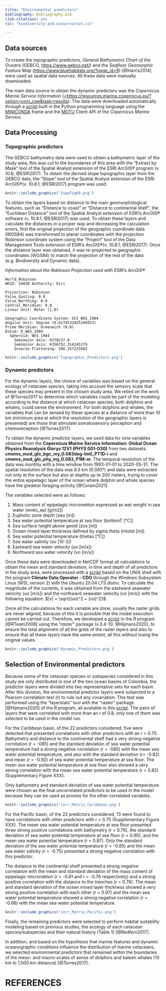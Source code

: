 ```yaml
---
title: "Environmental predictors"
bibliography: Bibliography.bib
link-citations: yes
csl: "biodiversity-and-conservation.csl"

---
```



## Data sources

To create the topographic predictors, *General Bathymetric Chart of the Oceans*  (GEBCO, [https://www.gebco.net/](https://www.gebco.net/)) and the *Seafloor Geomorphic Feature Map* ([https://www.bluehabitats.org/?page_id=9](https://www.bluehabitats.org/?page_id=9)) [@Harris2014] were used as spatial data sources. All these data were manually downloaded.

The main data source to obtain the dynamic predictors was the *Copernicus Marine Service Information* ([<https://resources.marine.copernicus.eu/?option=com_csw&task=results](https://resources.marine.copernicus.eu/?option=com_csw&task=results)). The data were downloaded automatically through a [script](https://github.com/ChrisBermudezR/Cetacean_Tourist_Vessel_Collision_Risk_Assessment/blob/main/03_Predictors/01_NetCDF/01_Predictors_Download.py) built in the Python programming language using the [MINICONDA](https://docs.conda.io/en/latest/miniconda.html) frame and the [MOTU](https://help.marine.copernicus.eu/en/articles/4796533-what-are-the-motu-apis#h_3d33beaafc) Client API of the *Copernicus Marine Service*. 



## Data Processing

### Topographic predictors

The GEBCO bathymetry data were used to obtain a bathymetric layer of the study area, this was cut to the boundaries of this area with the "Extract by Mask" tool of the Spatial Analyst extension of the ESRI ArcGIS® program (v. 10.6; @ESRI2017). To obtain the derived slope topographic layer from the GEBCO data, the "Slope" tool of the Spatial Analyst extension of the ESRI ArcGIS®(v. 10.8.1; @ESRI2017) program was used. 

```r
knitr::include_graphics('SuppFig09.png')
```

To obtain the layers based on distance to the main geomorphological features, such as "Distance to coast" or "Distance to continental shelf", the "Euclidean Distance" tool of the Spatial Analyst extension of ESRI's ArcGIS® software (v. 10.8.1; @ESRI2017) was used. To obtain these layers and calculate the distances in a proper way and decreasing the calculation errors, first the original projection of the geographic coordinate data (WGS84) was transformed to planar coordinates with the projection Robinson coordinate system using the "Project" tool of the Data Management Tools extension of ESRI's ArcGIS®(v. 10.8.1; @ESRI2017). Once the distance layer was obtained, it was re-projected to geographic coordinates (WGS84) to match the projection of the rest of the data (e.g. Biodiversity and Dynamic data).

*Information about the Robinson Projection used with ESRI's ArcGIS®*

```
World_Robinson
WKID: 54030 Authority: Esri

Projection: Robinson
False_Easting: 0.0
False_Northing: 0.0
Central_Meridian: 0.0
Linear Unit: Meter (1.0)

Geographic Coordinate System: GCS_WGS_1984
Angular Unit: Degree (0.0174532925199433)
Prime Meridian: Greenwich (0.0)
Datum: D_WGS_1984
  Spheroid: WGS_1984
    Semimajor Axis: 6378137.0
    Semiminor Axis: 6356752.314245179
    Inverse Flattening: 298.257223563

```
```r
knitr::include_graphics('Topographic_Predictors.png')
```




### Dynamic predictors

For the dynamic layers, the choice of variables was based on the general ecology of cetacean species, taking into account the sensory scale that these species may present in the chosen study area. We relied on the work of @Torres2017 to determine which variables could be part of the modeling according to the distance at which cetacean species, both dolphins and whales, could sense the environment. For both dolphins and whales, the variables that can be sensed by these species at a distance of more than 10 km (minimum area at which the resolution of the geographic layers is presented) are those that stimulate somatosensory perception and chemoreception [@Torres2017]. 

To obtain the dynamic predictor layers, we used data for nine variables obtained from the **Copernicus Marine Service Information: Global Ocean Physics Reanalysis Glorys 12V1 (PHYS 001-030)** from two datasets. **cmems_mod_glo_bgc_my_0.083deg-lmtl_PT1D-i** and **cmems_mod_glo_phy_my_0.083_P1M-m**. The temporal resolution of the data was monthly with a time window from 1993-01-01 to 2020-05-31. The spatial resolution of the data was 8.5 km (0.085°) and data were extracted not only at the surface but also at depths up to 200 meters, trying to cover the entire epipelagic layer of the ocean where dolphin and whale species have the greatest foraging activity [@Coram2021].

The variables selected were as follows:

1. Mass content of epipelagic micronekton expressed as wet weight in sea water (mnkc_epi [g/m2])
2. Euphotic zone depth (zeu [m])
3. Sea water potential temperature at sea floor (bottomT [°C])
4. Sea surface height above geoid (zos [m])
5. Ocean mixed layer thickness defined by sigma theta (mlotst [m])
6. Sea water potential temperature (thetao [°C])
7. Sea water salinity (so [10-3])
8. Eastward sea water velocity (uo [m/s])
9. Northward sea water velocity (vo [m/s])



Once these data were downloaded in NetCDF format all calculations to obtain the mean and standard deviation, in time and depth of all predictors in the study area, were processed with a [script](https://github.com/ChrisBermudezR/Cetacean_Tourist_Vessel_Collision_Risk_Assessment/blob/main/03_Predictors/01_NetCDF/02_NetCDF_Processing.sh) based on the UNIX shell with the program **Climate Data Operator - CDO** through the Windows Subsystem Linux  (WSL version 2) with the Ubuntu 20.04 LTS distro. To calculate the magnitude of the currents, it was obtained from the eastward seawater velocity (uo [m/s]) and the northward seawater velocity (vo [m/s]) with the following equation: $|v| = \sqrt{(uo)^2 + (vo)^2}$. 


Once all the calculations for each variable are done, usually the raster grids are never aligned, because of this it is possible that the model execution cannot be carried out. Therefore, we developed a [script](https://github.com/ChrisBermudezR/Cetacean_Tourist_Vessel_Collision_Risk_Assessment/blob/main/03_Predictors/01_Predictors_Alignment.R) in the R program [@RTeam2008] using the "*raster*" package (v.3.4-10; @Hijmans2020), to ensure the total alignment of all the grids of the raster layers and also to ensure that all these layers have the same extent, all this without losing the original values. 

```r
knitr::include_graphics('Dynamic_Predictors.png')
```



## Selection of Environmental predictors

Because some of the cetacean species or subspecies considered in this study are only distributed in one of the two ocean basins of Colombia, the predictor layers were divided into two representative sets for each basin. After this division, the environmental predictor layers were subjected to a Pearson correlation test (*r*) to rule out any covariation. This test was performed using the "layerstats" tool with the "raster" package [@Hijmans2020] of the R program, all available in this [script](https://github.com/ChrisBermudezR/Cetacean_Tourist_Vessel_Collision_Risk_Assessment/blob/main/03_Predictors/01_Predictors_Alignment.R). The pairs of layers that were correlated with more than an *r* of 0.8, only one of them was selected to be used in the model run. 

For the Caribbean basin, of the 22 predictors considered, five were detected that presented correlations with other predictors with an *r* > 0.75. Bathymetry and distance to the continental shelf had a very strong negative correlation (*r* = -085) and the standard deviation of sea water potential temperature had a strong negative correlation (*r* = -085) with the mean sea water potential temperature, and also with the standard deviation (*r*= -0.82) and mean (*r* = -0.92) of sea water potential temperature at sea floor. The mean sea water potential temperature at sea floor also showed a very strong correlation with the mean sea water potential temperature (*r* = 0.82) (Supplementary Figure XXX).

Only bathymetry and standard deviation of sea water potential temperature were chosen as the final uncorrelated predictors to be used in the model because they can be used as proxies for the other correlated variables. 

 

```r
knitr::include_graphics('corr_Matrix_Caribbean.png')
```

 
For the Pacific basin, of the 22 predictors considered, 13 were found to have correlations with other predictors with r > 0.75 (Supplementary Figure XXX). The mean sea water potential temperature at sea floor presented three strong positive correlations with bathymetry (*r* = 0.76), the standard deviation of sea water potential temperature at sea floor (*r* = 0.90), and the mean sea water potential temperature (*r* = 0.87). Only the standard deviation of the sea water potential temperature (*r* = -0.85) and the mean sea water salinity (*r* = -0.75) presented a strong negative correlation with this predictor.

The distance to the continental shelf presented a strong negative correlation with the mean and standard deviation of the mass content of epipelagic micronekton (*r* = -0.81 and *r* = -0.76 respectively) and a strong positive correlation with the distance to the trenches (*r* = 0.76).  The mean and standard deviation of the ocean mixed layer thickness showed a very strong positive correlation with each other (*r* = 0.97) and the mean sea water potential temperature showed a strong negative correlation (*r* = -0.86) with the mean sea water potential temperature.




```r
knitr::include_graphics('corr_Matrix_Pacific.png')
```

Finally, the remaining predictors were selected to perform habitat suitability modeling based on previous studies, the ecology of each cetacean species/subspecies and their natural history (Table 1) [@Redfern2017].

In addition, and based on the hypothesis that marine features and dynamic oceanographic conditions influence the distribution of marine cetaceans, we selected environmental predictors that remained within the boundaries of the meso- and macro-scales of sense of dolphins and baleen whales (10 km to 1,000 km distance) [@Torres2017].


# REFERENCES

::: {#refs}
:::

\pagebreak